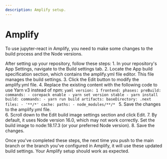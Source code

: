 ```yaml
---
description: Amplify setup.
---
```



# Amplify 

To use jupyter-react in Amplify, you need to make some changes to the build process and the Node versions.

<ModalImage
  small="https://datalayer-jupyter-examples.s3.us-east-1.amazonaws.com/deploy/amplify-get-started.png"
  large="https://datalayer-jupyter-examples.s3.us-east-1.amazonaws.com/deploy/amplify-get-started.png"
  alt="Repository setup"
/>

After setting up your repository, follow these steps:
    1.	In your repository's App Settings, navigate to the Build settings tab.
            <ModalImage
                small="https://datalayer-jupyter-examples.s3.us-east-1.amazonaws.com/deploy/amplify-settings.png"
                large="https://datalayer-jupyter-examples.s3.us-east-1.amazonaws.com/deploy/amplify-settings.png"
                alt="Tab Settings"
            />
	2.	Locate the App build specification section, which contains the amplify.yml file editor. This file manages the build settings.
            <ModalImage
                small="https://datalayer-jupyter-examples.s3.us-east-1.amazonaws.com/deploy/amplify-app-build-spec.png"
                large="https://datalayer-jupyter-examples.s3.us-east-1.amazonaws.com/deploy/amplify-app-build-spec.png"
                alt="App build specification"
            />
	3.	Click the Edit button to modify the amplify.yml file.
	4.	Replace the existing content with the following code to use Yarn v3 instead of npm:
            ```yaml
            version: 1
            frontend:
            phases:
                preBuild:
                commands:
                    - corepack enable
                    - yarn set version stable
                    - yarn install
                build:
                commands:
                    - yarn run build
            artifacts:
                baseDirectory: .next
                files:
                - '**/*'
            cache:
                paths:
                - node_modules/**/*
            ```
	5.	Save the changes to the amplify.yml file.            
	6.	Scroll down to the Edit build image settings section and click Edit.
            <ModalImage
                small="https://datalayer-jupyter-examples.s3.us-east-1.amazonaws.com/deploy/amplify-settings-build-image.png"
                large="https://datalayer-jupyter-examples.s3.us-east-1.amazonaws.com/deploy/amplify-settings-build-image.png"
                alt="Build image settings"
            />
	7.	By default, it uses Node version 16.0, which may not work correctly. Set the build image to node:18.17.3 (or your preferred Node version).
	8.	Save the changes.

Once you've completed these steps, the next time you push to the main branch or the branch you've configured in Amplify, it will use these updated build settings. Your Amplify setup should work as expected.
